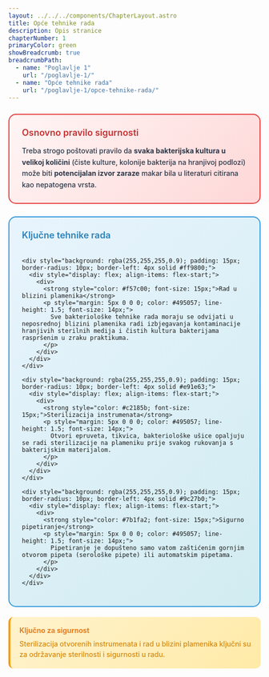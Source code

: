 ```yaml
---
layout: ../../../components/ChapterLayout.astro
title: Opće tehnike rada
description: Opis stranice
chapterNumber: 1
primaryColor: green
showBreadcrumb: true
breadcrumbPath:
  - name: "Poglavlje 1"
    url: "/poglavlje-1/"
  - name: "Opće tehnike rada"
    url: "/poglavlje-1/opce-tehnike-rada/"
---
```



<div style="background: linear-gradient(135deg, #fff5f5 0%, #fed7d7 100%); border-radius: 15px; padding: 25px; margin: 25px 0; border: 2px solid #e53e3e;">
  <div style="display: flex; align-items: center; margin-bottom: 15px;">
    <h4 style="margin: 0; color: #c53030; font-weight: 600; font-size: 18px;">Osnovno pravilo sigurnosti</h4>
  </div>
  <p style="margin: 0; color: #2d3748; line-height: 1.6; font-weight: 500;">
    Treba strogo poštovati pravilo da <strong>svaka bakterijska kultura u velikoj količini</strong> (čiste kulture, kolonije bakterija na hranjivoj podlozi) može biti <strong>potencijalan izvor zaraze</strong> makar bila u literaturi citirana kao nepatogena vrsta.
  </p>
</div>

<div style="background: linear-gradient(135deg, #e8f4fd 0%, #d1ecf1 100%); border-radius: 15px; padding: 25px; margin: 20px 0; border: 2px solid #3498db;">
  <div style="display: flex; align-items: center; margin-bottom: 20px;">
    <h4 style="margin: 0; color: #2980b9; font-weight: 600; font-size: 18px;">Ključne tehnike rada</h4>
  </div>
  
  <div style="display: grid; gap: 15px;">
    
    <div style="background: rgba(255,255,255,0.9); padding: 15px; border-radius: 10px; border-left: 4px solid #ff9800;">
      <div style="display: flex; align-items: flex-start;">
        <div>
          <strong style="color: #f57c00; font-size: 15px;">Rad u blizini plamenika</strong>
          <p style="margin: 5px 0 0 0; color: #495057; line-height: 1.5; font-size: 14px;">
            Sve bakteriološke tehnike rada moraju se odvijati u neposrednoj blizini plamenika radi izbjegavanja kontaminacije hranjivih sterilnih medija i čistih kultura bakterijama raspršenim u zraku praktikuma.
          </p>
        </div>
      </div>
    </div>
    
    <div style="background: rgba(255,255,255,0.9); padding: 15px; border-radius: 10px; border-left: 4px solid #e91e63;">
      <div style="display: flex; align-items: flex-start;">
        <div>
          <strong style="color: #c2185b; font-size: 15px;">Sterilizacija instrumenata</strong>
          <p style="margin: 5px 0 0 0; color: #495057; line-height: 1.5; font-size: 14px;">
            Otvori epruveta, tikvica, bakteriološke ušice opaljuju se radi sterilizacije na plameniku prije svakog rukovanja s bakterijskim materijalom.
          </p>
        </div>
      </div>
    </div>
    
    <div style="background: rgba(255,255,255,0.9); padding: 15px; border-radius: 10px; border-left: 4px solid #9c27b0;">
      <div style="display: flex; align-items: flex-start;">
        <div>
          <strong style="color: #7b1fa2; font-size: 15px;">Sigurno pipetiranje</strong>
          <p style="margin: 5px 0 0 0; color: #495057; line-height: 1.5; font-size: 14px;">
            Pipetiranje je dopušteno samo vatom zaštićenim gornjim otvorom pipeta (serološke pipete) ili automatskim pipetama.
          </p>
        </div>
      </div>
    </div>
    
  </div>
</div>

<div style="background: linear-gradient(135deg, #fff3cd 0%, #ffeaa7 100%); border-radius: 10px; padding: 18px; margin: 20px 0; border-left: 4px solid #f39c12;">
  <div style="display: flex; align-items: center; margin-bottom: 8px;">
    <strong style="color: #e67e22;">Ključno za sigurnost</strong>
  </div>
  <p style="margin: 0; color: #d68910; line-height: 1.5; font-weight: 500;">
    Sterilizacija otvorenih instrumenata i rad u blizini plamenika ključni su za održavanje sterilnosti i sigurnosti u radu.
  </p>
</div>
